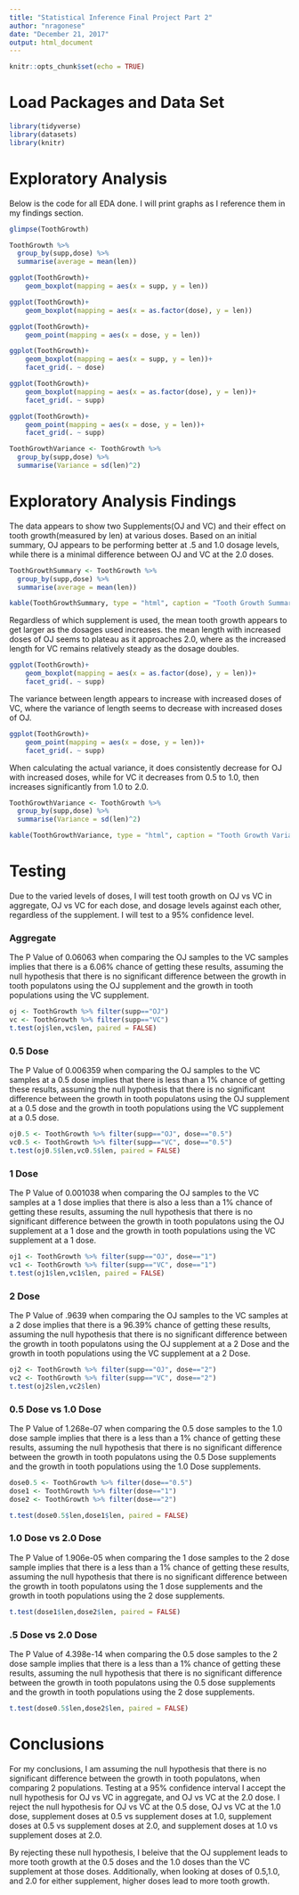 ---
title: "Statistical Inference Final Project Part 2"
author: "nragonese"
date: "December 21, 2017"
output: html_document
---

```{r setup, include=FALSE}
knitr::opts_chunk$set(echo = TRUE)
```

# Load Packages and Data Set
``` {r, echo = FALSE, warning = FALSE}
library(tidyverse)
library(datasets)
library(knitr)

```


# Exploratory Analysis

Below is the code for all EDA done. I will print graphs as I reference them in my findings section.
``` {r,eval = FALSE}
glimpse(ToothGrowth)

ToothGrowth %>%
  group_by(supp,dose) %>%
  summarise(average = mean(len))

ggplot(ToothGrowth)+
    geom_boxplot(mapping = aes(x = supp, y = len))

ggplot(ToothGrowth)+
    geom_boxplot(mapping = aes(x = as.factor(dose), y = len))

ggplot(ToothGrowth)+
    geom_point(mapping = aes(x = dose, y = len))

ggplot(ToothGrowth)+
    geom_boxplot(mapping = aes(x = supp, y = len))+
    facet_grid(. ~ dose)

ggplot(ToothGrowth)+
    geom_boxplot(mapping = aes(x = as.factor(dose), y = len))+
    facet_grid(. ~ supp)

ggplot(ToothGrowth)+
    geom_point(mapping = aes(x = dose, y = len))+
    facet_grid(. ~ supp)

ToothGrowthVariance <- ToothGrowth %>%
  group_by(supp,dose) %>%
  summarise(Variance = sd(len)^2)


```

# Exploratory Analysis Findings

The data appears to show two Supplements(OJ and VC) and their effect on tooth growth(measured by len) at various doses. Based on an initial summary, OJ appears to be performing better at .5 and 1.0 dosage levels, while there is a minimal difference between OJ and VC at the 2.0 doses.

``` {r }

ToothGrowthSummary <- ToothGrowth %>%
  group_by(supp,dose) %>%
  summarise(average = mean(len))

kable(ToothGrowthSummary, type = "html", caption = "Tooth Growth Summary")

```

Regardless of which supplement is used, the mean tooth growth appears to get larger as the dosages used increases. the mean length with increased doses of OJ seems to plateau as it approaches 2.0, where as the increased length for VC remains relatively steady as the dosage doubles.


``` {r }
ggplot(ToothGrowth)+
    geom_boxplot(mapping = aes(x = as.factor(dose), y = len))+
    facet_grid(. ~ supp)
```    

The variance between length appears to increase with increased doses of VC, where the variance of length seems to decrease with increased doses of OJ.

``` {r }
ggplot(ToothGrowth)+
    geom_point(mapping = aes(x = dose, y = len))+
    facet_grid(. ~ supp)
```

When calculating the actual variance, it does consistently decrease for OJ with increased doses, while for VC it decreases from 0.5 to 1.0, then increases significantly from 1.0 to 2.0.

``` {r }
ToothGrowthVariance <- ToothGrowth %>%
  group_by(supp,dose) %>%
  summarise(Variance = sd(len)^2)

kable(ToothGrowthVariance, type = "html", caption = "Tooth Growth Variance")

```

# Testing

Due to the varied levels of doses, I will test tooth growth on OJ vs VC in aggregate, OJ vs VC for each dose, and dosage levels against each other, regardless of the supplement. I will test to a 95% confidence level.

### Aggregate

The P Value of 0.06063 when comparing the OJ samples to the VC samples implies that there is a 6.06% chance of getting these results, assuming the null hypothesis that there is no significant difference between the growth in tooth populatons using the OJ supplement and the growth in tooth populations using the VC supplement.

```{r}

oj <- ToothGrowth %>% filter(supp=="OJ")
vc <- ToothGrowth %>% filter(supp=="VC")
t.test(oj$len,vc$len, paired = FALSE)

```


### 0.5 Dose

The P Value of 0.006359 when comparing the OJ samples to the VC samples at a 0.5 dose implies that there is less than a 1% chance of getting these results, assuming the null hypothesis that there is no significant difference between the growth in tooth populatons using the OJ supplement at a 0.5 dose and the growth in tooth populations using the VC supplement at a 0.5 dose.
```{r}

oj0.5 <- ToothGrowth %>% filter(supp=="OJ", dose=="0.5")
vc0.5 <- ToothGrowth %>% filter(supp=="VC", dose=="0.5")
t.test(oj0.5$len,vc0.5$len, paired = FALSE)

```

### 1 Dose

The P Value of 0.001038 when comparing the OJ samples to the VC samples at a 1 dose implies that there is also a less than a 1% chance of getting these results, assuming the null hypothesis that there is no significant difference between the growth in tooth populatons using the OJ supplement at a 1 dose and the growth in tooth populations using the VC supplement at a 1 dose.
```{r}

oj1 <- ToothGrowth %>% filter(supp=="OJ", dose=="1")
vc1 <- ToothGrowth %>% filter(supp=="VC", dose=="1")
t.test(oj1$len,vc1$len, paired = FALSE)

```

### 2 Dose

The P Value of .9639 when comparing the OJ samples to the VC samples at a 2 dose implies that there is a 96.39% chance of getting these results, assuming the null hypothesis that there is no significant difference between the growth in tooth populatons using the OJ supplement at a 2 Dose and the growth in tooth populations using the VC supplement at a 2 Dose.

```{r}

oj2 <- ToothGrowth %>% filter(supp=="OJ", dose=="2")
vc2 <- ToothGrowth %>% filter(supp=="VC", dose=="2")
t.test(oj2$len,vc2$len)

```

### 0.5 Dose vs 1.0 Dose

The P Value of 1.268e-07 when comparing the 0.5 dose samples to the 1.0 dose sample implies that there is a less than a 1% chance of getting these results, assuming the null hypothesis that there is no significant difference between the growth in tooth populatons using the 0.5 Dose supplements and the growth in tooth populations using the 1.0 Dose supplements.

```{r}

dose0.5 <- ToothGrowth %>% filter(dose=="0.5")
dose1 <- ToothGrowth %>% filter(dose=="1")
dose2 <- ToothGrowth %>% filter(dose=="2")

t.test(dose0.5$len,dose1$len, paired = FALSE)

```

### 1.0 Dose vs 2.0 Dose

The P Value of 1.906e-05 when comparing the 1 dose samples to the 2 dose sample implies that there is a less than a 1% chance of getting these results, assuming the null hypothesis that there is no significant difference between the growth in tooth populatons using the 1 dose supplements and the growth in tooth populations using the 2 dose supplements.

```{r}

t.test(dose1$len,dose2$len, paired = FALSE)

```

### .5 Dose vs 2.0 Dose

The P Value of 4.398e-14 when comparing the 0.5 dose samples to the 2 dose sample implies that there is a less than a 1% chance of getting these results, assuming the null hypothesis that there is no significant difference between the growth in tooth populatons using the 0.5 dose supplements and the growth in tooth populations using the 2 dose supplements.

```{r}

t.test(dose0.5$len,dose2$len, paired = FALSE)

```

# Conclusions

For my conclusions, I am assuming the null hypothesis that there is no significant difference between the growth in tooth populatons, when comparing 2 populations. Testing at a 95% confidence interval I accept the null hypothesis for OJ vs VC in aggregate, and OJ vs VC at the 2.0 dose. I reject the null hypothesis for OJ vs VC at the 0.5 dose, OJ vs VC at the 1.0 dose, supplement doses at 0.5 vs supplement doses at 1.0, supplement doses at 0.5 vs supplement doses at 2.0, and supplement doses at 1.0 vs supplement doses at 2.0.

By rejecting these null hypothesis, I beleive that the OJ supplement leads to more tooth growth at the 0.5 doses and the 1.0 doses than the VC supplement at those doses. Additionally, when looking at doses of 0.5,1.0, and 2.0 for either supplement, higher doses lead to more tooth growth. 

